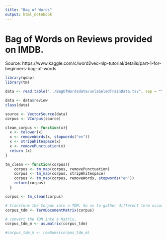 ```yaml
---
title: "Bag of Words"
output: html_notebook
---
```



# Bag of Words on Reviews provided on IMDB.
Source: https://www.kaggle.com/c/word2vec-nlp-tutorial/details/part-1-for-beginners-bag-of-words

```r
library(qdap)
library(tm)
```

```r

data <- read.table("../BagOfWordsdata/unlabeledTrainData.tsv", sep = "\t", header = TRUE, stringsAsFactors = FALSE)

data <- data$review
class(data)

source <- VectorSource(data)
corpus <- VCorpus(source)

clean_corpus <- function(x){
  x <- tolower(x)
  x <- removeWords(x, stopwords("en"))
  x <- stripWhitespace(x)
  x <- removePunctuation(x)
  return (x)
}

tm_clean <- function(corpus){
    corpus <- tm_map(corpus, removePunctuation)
    corpus <- tm_map(corpus, stripWhitespace)
    corpus <- tm_map(corpus, removeWords, stopwords("en"))
    return(corpus)
  }

corpus <- tm_clean(corpus)

# transform the Corpus into a TDM. So as to gather different term occurences.
corpus_tdm <- TermDocumentMatrix(corpus)

# convert the TDM into a Matrix.
corpus_tdm_m <- as.matrix(corpus_tdm)

#corpus_tdm_m <- rowSums(corpus_tdm_m)
```

